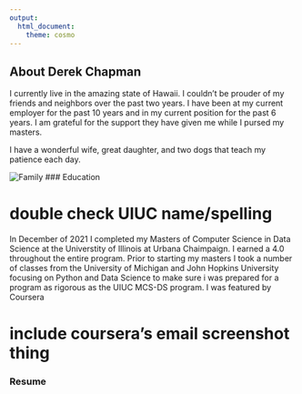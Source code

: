 ```yaml
---
output: 
  html_document: 
    theme: cosmo
---
```


## About Derek Chapman

I currently live in the amazing state of Hawaii.  I couldn't be prouder of my friends and neighbors over the past two years.  I have been at my current employer for the past 10 years and in my current position for the past 6 years.  I am grateful for the support they have given me while I pursed my masters.  

I have a wonderful wife, great daughter, and two dogs that teach my patience each day.

![Family](family.jpeg)
### Education

# double check UIUC name/spelling

In December of 2021 I completed my Masters of Computer Science in Data Science at the Universtity of Illinois at Urbana Chaimpaign.  I earned a 4.0 throughout the entire program.  Prior to starting my masters I took a number of classes from the University of Michigan and John Hopkins University focusing on Python and Data Science to make sure i was prepared for a program as rigorous as the UIUC MCS-DS program.  I was featured by Coursera 

# include coursera's email screenshot thing

### Resume